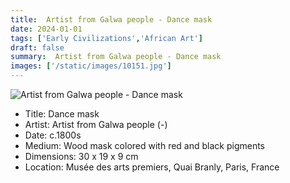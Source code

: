 ```yaml
---
title:  Artist from Galwa people - Dance mask
date: 2024-01-01
tags: ['Early Civilizations','African Art']
draft: false
summary:  Artist from Galwa people - Dance mask
images: ['/static/images/10151.jpg']
---
```


![ Artist from Galwa people - Dance mask](/static/images/10151.jpg)

* Title: Dance mask
* Artist:  Artist from Galwa people (-)
* Date: c.1800s
* Medium: Wood mask colored with red and black pigments
* Dimensions: 30 x 19 x 9 cm
* Location: Musée des arts premiers, Quai Branly, Paris, France


